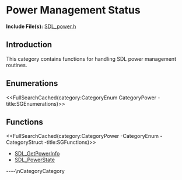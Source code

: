 
= Power Management Status =

'''Include File(s):'''  [http://hg.libsdl.org/SDL/file/default/include/SDL_power.h SDL_power.h]


== Introduction ==
This category contains functions for handling SDL power management routines. 


<!-- #Remove this line and the ## below to use this markup if it becomes relevant to this category -->
== Enumerations ==
<<FullSearchCached(category:CategoryEnum CategoryPower -title:SGEnumerations)>>

<!-- #== Structures == -->
<!-- #<<FullSearchCached(category:CategoryStruct CategoryPower -title:SGStructures)>> -->

== Functions ==
<<FullSearchCached(category:CategoryPower -CategoryEnum -CategoryStruct -title:SGFunctions)>>

<!-- BEGIN CATEGORY LIST -->
* [[SDL_GetPowerInfo]]
* [[SDL_PowerState]]
<!-- END CATEGORY LIST -->
----\nCategoryCategory
